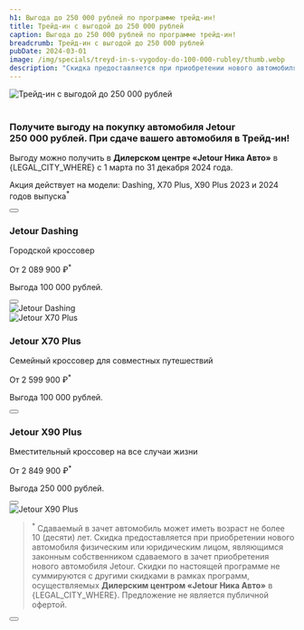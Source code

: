 ```yaml
---
h1: Выгода до 250 000 рублей по программе трейд-ин!
title: Трейд-ин с выгодой до 250 000 рублей
caption: Выгода до 250 000 рублей по программе трейд-ин!
breadcrumb: Трейд-ин с выгодой до 250 000 рублей
pubDate: 2024-03-01
image: /img/specials/treyd-in-s-vygodoy-do-100-000-rubley/thumb.webp
description: "Скидка предоставляется при приобретении нового автомобиля физическим или юридическим лицом, являющимся законным собственником сдаваемого в зачет приобретения нового автомобиля Jetour. Акция действует с 1 марта по 31 декабря 2024 года"
---
```



<picture>
    <source media="(min-width: 1025px)" srcset="/img/specials/treyd-in-s-vygodoy-do-100-000-rubley/treyd-in-s-vygodoy-do-100-000-rubley.webp" />
    <source media="(min-width: 320px)" srcset="/img/specials/treyd-in-s-vygodoy-do-100-000-rubley/thumb.webp" />
    <img src="/img/specials/treyd-in-s-vygodoy-do-100-000-rubley/treyd-in-s-vygodoy-do-100-000-rubley.webp" class="" alt="Трейд-ин с выгодой до 250 000 рублей" />
</picture>

<br />
<br />

<h3 class="font-bold text-xl md:text-2xl mb-5">Получите выгоду на&nbsp;покупку автомобиля Jetour 250&nbsp;000&nbsp;рублей. При сдаче вашего автомобиля в&nbsp;Трейд-ин!</h3>

Выгоду можно получить в **Дилерском центре &laquo;Jetour Ника Авто&raquo;** в {LEGAL_CITY_WHERE} c 1 марта по 31 декабря 2024 года. 

Акция действует на модели: Dashing, X70 Plus, X90 Plus 2023 и 2024 годов выпуска<sup>*</sup>

<div class="flex justify-center my-16">
    <Button 
        classes="popup-link block !px-4 xl:!px-8 !py-2 xl:!py-3 !text-white !no-underline" 
        url="#common-modal" 
        title="Получить предложение"
        dataTitle="Получить предложение с выгодой до 250&nbsp;000 рублей"
        dataFormName="Получить предложение. Трейд-ин с выгодой до 250 000 рублей"
    />
</div>

<div class="flex flex-col-reverse md:flex-row">
    <div class="md:w-1/2 md:pr-4">
        <h3 class="text-2xl sm:text-4xl xl:text-6xl font-bold uppercase mb-4">Jetour Dashing</h3>
        <p class="!m-0">Городской кроссовер</p>
        <p class="!mb-5">От 2 089 900 ₽<sup>*</sup></p>
        <p class="!mb-5 !text-sm">Выгода 100 000 рублей.</p>
        <Button 
            classes="popup-link inline-block !px-4 xl:!px-8 !py-2 xl:!py-3 !text-white !no-underline" 
            url="#common-modal" 
            title="Получить выгоду"
            dataTitle="Трейд-ин с выгодой 100&nbsp;000 рублей"
            dataFormName="Трейд-ин с выгодой до 250 000 рублей. Jetour Dashing"
        />
    </div>
    <div class="md:w-1/2 mb-4 md:mb-0">
        <img src="/img/specials/treyd-in-s-vygodoy-do-100-000-rubley/dashing.webp" class="w-full h-full object-cover" alt="Jetour Dashing" loading="lazy" />
    </div>
</div>
<div class="flex flex-col md:flex-row my-14 md:my-20">
    <div class="md:w-1/2 mb-4 md:mb-0">
        <img src="/img/specials/treyd-in-s-vygodoy-do-100-000-rubley/x-70-plus.webp" class="w-full h-full object-cover" alt="Jetour X70 Plus" loading="lazy" />
    </div>
    <div class="md:w-1/2 md:pl-8">
        <h3 class="text-2xl sm:text-4xl xl:text-6xl font-bold uppercase mb-4">Jetour X70 Plus</h3>
        <p class="!m-0">Семейный кроссовер для совместных путешествий</p>
        <p class="!mb-5">От 2 599 900 ₽<sup>*</sup></p>
        <p class="!mb-5 !text-sm">Выгода 100 000 рублей.</p>
        <Button 
            classes="popup-link inline-block !px-4 xl:!px-8 !py-2 xl:!py-3 !text-white !no-underline" 
            url="#common-modal" 
            title="Получить выгоду"
            dataTitle="Трейд-ин с выгодой 100&nbsp;000 рублей"
            dataFormName="Трейд-ин с выгодой до 250 000 рублей. Jetour X70 Plus"
        />
    </div>
</div>
<div class="flex flex-col-reverse md:flex-row mb-10">
    <div class="md:w-1/2 md:pr-4">
        <h3 class="text-2xl sm:text-4xl xl:text-6xl font-bold uppercase mb-4">Jetour X90 Plus</h3>
        <p class="!m-0">Вместительный кроссовер на все случаи жизни</p>
        <p class="!mb-5">От 2 849 900 ₽<sup>*</sup></p>
        <p class="!mb-5 !text-sm">Выгода 250 000 рублей.</p>
        <Button 
            classes="popup-link inline-block !px-4 xl:!px-8 !py-2 xl:!py-3 !text-white !no-underline" 
            url="#common-modal" 
            title="Получить выгоду"
            dataTitle="Трейд-ин с выгодой 250&nbsp;000 рублей"
            dataFormName="Трейд-ин с выгодой до 250 000 рублей. Jetour X90 Plus"
        />
    </div>
    <div class="md:w-1/2 mb-4 md:mb-0">
        <img src="/img/specials/treyd-in-s-vygodoy-do-100-000-rubley/x-90-plus.webp" class="w-full h-full object-cover" alt="Jetour X90 Plus" loading="lazy" />
    </div>
</div>

><sup>*</sup>
Сдаваемый в зачет автомобиль может иметь возраст не более 10 (десяти) лет. Скидка предоставляется при приобретении нового автомобиля физическим или юридическим лицом, являющимся законным собственником сдаваемого в зачет приобретения нового автомобиля Jetour. Скидки по настоящей программе не суммируются с другими скидками в рамках программ, осуществляемых **Дилерским центром &laquo;Jetour Ника Авто&raquo;** в {LEGAL_CITY_WHERE}. Предложение не является публичной офертой.

<div class="flex justify-center mt-10">
    <Button 
        classes="popup-link block !px-4 xl:!px-8 !py-2 xl:!py-3 !text-white !no-underline" 
        url="#common-modal" 
        title="Получить предложение"
        dataTitle="Получить предложение с выгодой до 250&nbsp;000 рублей"
        dataFormName="Получить предложение. Трейд-ин с выгодой до 250 000 рублей"
    />
</div>